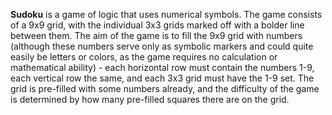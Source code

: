 {{subpages}}

'''Sudoku''' is a game of logic that uses numerical symbols. The game consists of a 9x9 grid, with the individual 3x3 grids marked off with a bolder line between them. The aim of the game is to fill the 9x9 grid with numbers (although these numbers serve only as symbolic markers and could quite easily be letters or colors, as the game requires no calculation or mathematical ability) - each horizontal row must contain the numbers 1-9, each vertical row the same, and each 3x3 grid must have the 1-9 set. The grid is pre-filled with some numbers already, and the difficulty of the game is determined by how many pre-filled squares there are on the grid.